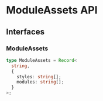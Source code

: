 # ModuleAssets API

## Interfaces

### ModuleAssets

```typescript
type ModuleAssets = Record<
  string,
  {
    styles: string[];
    modules: string[];
  }
>;
```

